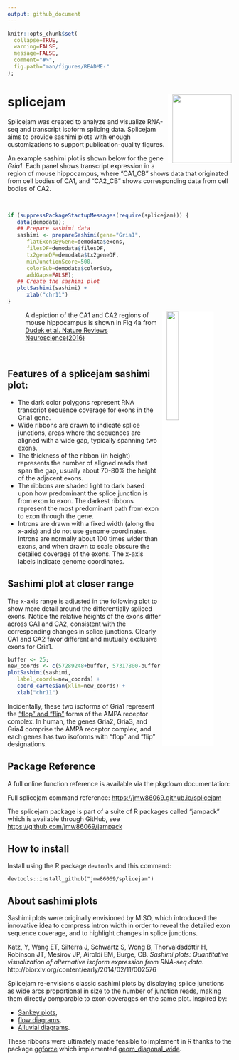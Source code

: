 ```yaml
---
output: github_document
---
```


<!-- README.md is generated from README.Rmd. Please edit that file -->

```r
knitr::opts_chunk$set(
  collapse=TRUE,
  warning=FALSE,
  message=FALSE,
  comment="#>",
  fig.path="man/figures/README-"
);
```

# splicejam <img src="man/figures/splicejam_logo.png" width="133px" height="154px" align="right" style="padding-left:10px;background-color:white;" />

Splicejam was created to analyze and visualize RNA-seq
and transcript isoform splicing data.
Splicejam aims to provide sashimi plots with enough
customizations to support publication-quality figures.

An example sashimi plot is shown below for the gene *Gria1*.
Each panel shows transcript expression in a region of mouse
hippocampus, where "CA1_CB" shows data that originated from
cell bodies of CA1, and "CA2_CB" shows corresponding data
from cell bodies of CA2.

<br>

```r
if (suppressPackageStartupMessages(require(splicejam))) {
   data(demodata);
   ## Prepare sashimi data
   sashimi <- prepareSashimi(gene="Gria1",
      flatExonsByGene=demodata$exons,
      filesDF=demodata$filesDF,
      tx2geneDF=demodata$tx2geneDF,
      minJunctionScore=500,
      colorSub=demodata$colorSub,
      addGaps=FALSE);
   ## Create the sashimi plot
   plotSashimi(sashimi) + 
      xlab("chr11")
}
```


<figure>
<img src="man/figures/mouse_hippocampus.png" width="25%" height="25%" align="right" style="padding-left:10px;background-color:white;" />
<figcaption>
A depiction of the CA1 and CA2 regions of mouse hippocampus
is shown in Fig 4a from 
<a href="https://dx.doi.org/10.1038/nrn.2015.22">Dudek et al. Nature Reviews Neuroscience(2016)</a>
</figcaption>
</figure>

<br>

## Features of a splicejam sashimi plot:

* The dark color polygons represent RNA transcript 
sequence coverage for exons in the Gria1 gene.
* Wide ribbons are drawn to indicate splice junctions,
areas where the sequences are aligned with a wide gap,
typically spanning two exons.
* The thickness of the ribbon (in height) represents
the number of aligned reads that span the gap,
usually about 70-80% the height of the adjacent exons.
* The ribbons are shaded light to dark based upon how
predominant the splice junction is from exon to exon.
The darkest ribbons represent the most predominant path
from exon to exon through the gene.
* Introns are drawn with a fixed width (along the x-axis)
and do not use genome coordinates. Introns are
normally about 100 times wider than exons, and when drawn
to scale obscure the detailed coverage of the exons.
The x-axis labels indicate genome coordinates.

## Sashimi plot at closer range

The x-axis range is adjusted in the following plot
to show more detail around the differentially spliced exons.
Notice the relative heights of the exons differ across CA1 and CA2,
consistent with the corresponding changes in splice junctions.
Clearly CA1 and CA2 favor different and mutually exclusive 
exons for Gria1.

```r
buffer <- 25;
new_coords <- c(57289248+buffer, 57317800-buffer);
plotSashimi(sashimi,
   label_coords=new_coords) +
   coord_cartesian(xlim=new_coords) + 
   xlab("chr11")
```

Incidentally, these two isoforms of Gria1 represent the
["flop" and "flip"](https://www.sciencedirect.com/topics/neuroscience/gria1)
forms of the AMPA receptor complex. In human, the genes Gria2,
Gria3, and Gria4 comprise the AMPA receptor complex, and each
genes has two isoforms with "flop" and "flip" designations.

## Package Reference

A full online function reference is available via the pkgdown
documentation:

Full splicejam command reference:
[https://jmw86069.github.io/splicejam](https://jmw86069.github.io/splicejam)

The splicejam package is part of a suite of R packages
called "jampack" which is available through
GitHub, see [https://github.com/jmw86069/jampack](https://github.com/jmw86069/jampack)

## How to install

Install using the R package `devtools` and this command:

```
devtools::install_github("jmw86069/splicejam")
```

## About sashimi plots

Sashimi plots were originally envisioned by MISO, which introduced
the innovative idea to compress intron width in order to reveal
the detailed exon sequence coverage, and to highlight changes in
splice junctions.

Katz, Y, Wang ET, Silterra J, Schwartz S, Wong B, Thorvaldsdóttir H, Robinson JT, Mesirov JP, Airoldi EM, Burge, CB.
*Sashimi plots: Quantitative visualization of alternative isoform expression from RNA-seq data.*
http://biorxiv.org/content/early/2014/02/11/002576

Splicejam re-envisions classic sashimi plots by displaying splice junctions
as wide arcs proportional in size to the number of junction reads,
making them directly comparable to exon coverages on the same plot.
Inspired by:

* [Sankey plots](https://en.wikipedia.org/wiki/Sankey_diagram),
* [flow diagrams](https://en.wikipedia.org/wiki/Flow_diagram),
* [Alluvial diagrams](https://en.wikipedia.org/wiki/Alluvial_diagram).

These ribbons were ultimately made feasible to implement in R thanks to
the package [ggforce](https://ggforce.data-imaginist.com/) which
implemented [geom_diagonal_wide](https://ggforce.data-imaginist.com/reference/geom_diagonal_wide.html).

